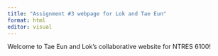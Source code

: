 ```yaml
---
title: "Assignment #3 webpage for Lok and Tae Eun"
format: html
editor: visual
---
```


Welcome to Tae Eun and Lok's collaborative website for NTRES 6100!
